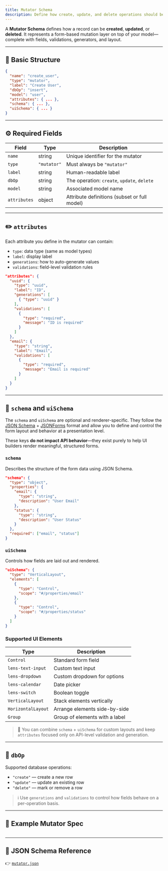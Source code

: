 ```yaml
---
title: Mutator Schema
description: Define how create, update, and delete operations should behave via declarative specs.
---
```


A **Mutator Schema** defines how a record can be **created**, **updated**, or **deleted**. It represents a form-based mutation layer on top of your model—complete with fields, validations, generators, and layout.

---

## 🧩 Basic Structure

```json
{
  "name": "create_user",
  "type": "mutator",
  "label": "Create User",
  "dbOp": "insert",
  "model": "user",
  "attributes": { ... },
  "schema": { ... },
  "uiSchema": { ... }
}
```

---

## ⚙️ Required Fields

| Field        | Type        | Description                                  |
| ------------ | ----------- | -------------------------------------------- |
| `name`       | string      | Unique identifier for the mutator            |
| `type`       | `"mutator"` | Must always be `"mutator"`                   |
| `label`      | string      | Human-readable label                         |
| `dbOp`       | string      | The operation: `create`, `update`, `delete`  |
| `model`      | string      | Associated model name                        |
| `attributes` | object      | Attribute definitions (subset or full model) |

---

## ✏️ `attributes`

Each attribute you define in the mutator can contain:

- `type`: data type (same as model types)
- `label`: display label
- `generations`: how to auto-generate values
- `validations`: field-level validation rules

```json
"attributes": {
  "uuid": {
    "type": "uuid",
    "label": "ID",
    "generations": [
      { "type": "uuid" }
    ],
    "validations": [
      {
        "type": "required",
        "message": "ID is required"
      }
    ]
  },
  "email": {
    "type": "string",
    "label": "Email",
    "validations": [
      {
        "type": "required",
        "message": "Email is required"
      }
    ]
  }
}
```

---

## 🧱 `schema` and `uiSchema`

The `schema` and `uiSchema` are optional and renderer-specific. They follow the [JSON Schema](https://json-schema.org/) + [JSONForms](https://jsonforms.io/docs/uischema) format and allow you to define and control the form layout and behavior at a presentation level.

These keys **do not impact API behavior**—they exist purely to help UI builders render meaningful, structured forms.

### `schema`

Describes the structure of the form data using JSON Schema.

```json
"schema": {
  "type": "object",
  "properties": {
    "email": {
      "type": "string",
      "description": "User Email"
    },
    "status": {
      "type": "string",
      "description": "User Status"
    }
  },
  "required": ["email", "status"]
}
```

### `uiSchema`

Controls how fields are laid out and rendered.

```json
"uiSchema": {
  "type": "VerticalLayout",
  "elements": [
    {
      "type": "Control",
      "scope": "#/properties/email"
    },
    {
      "type": "Control",
      "scope": "#/properties/status"
    }
  ]
}
```

### Supported UI Elements

| Type               | Description                    |
| ------------------ | ------------------------------ |
| `Control`          | Standard form field            |
| `lens-text-input`  | Custom text input              |
| `lens-dropdown`    | Custom dropdown for options    |
| `lens-calendar`    | Date picker                    |
| `lens-switch`      | Boolean toggle                 |
| `VerticalLayout`   | Stack elements vertically      |
| `HorizontalLayout` | Arrange elements side-by-side  |
| `Group`            | Group of elements with a label |

> 🔧 You can combine `schema` + `uiSchema` for custom layouts and keep `attributes` focused only on API-level validation and generation.

---

## 🔁 `dbOp`

Supported database operations:

- `"create"` — create a new row
- `"update"` — update an existing row
- `"delete"` — mark or remove a row

> ℹ️ Use `generations` and `validations` to control how fields behave on a per-operation basis.

---

## 🧪 Example Mutator Spec

```json

```

---

## 📎 JSON Schema Reference

👉 [`mutator.json`](https://locospec.com/schemas/mutator.json)
